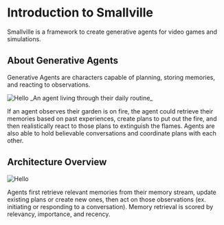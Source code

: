 
# Introduction to Smallville
Smallville is a framework to create generative agents for video games and simulations. 

## About Generative Agents
Generative Agents are characters capable of planning, storing memories, and reacting to observations.

<Image src="/game.png" alt="Hello" width={1000} height={600} />
_An agent living through their daily routine_

If an agent observes their garden is on fire, the agent could retrieve their memories based on past experiences, create plans 
to put out the fire, and then realistically react to those plans to extinguish the flames. 
Agents are also able to hold believable conversations and coordinate plans with each other.

## Architecture Overview
<Image src="/architecture.png" alt="Hello" width={1000} height={600} />

Agents first retrieve relevant memories from their memory stream, update existing plans or create new ones, then act on those observations (ex. initiating or responding
to a conversation). Memory retrieval is scored by relevancy, importance, and recency.
